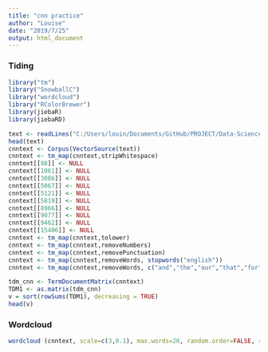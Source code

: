 ```yaml
---
title: "cnn practice"
author: "Louise"
date: "2019/7/25"
output: html_document
---
```



### Tiding
```r
library("tm")
library("SnowballC")
library("wordcloud")
library("RColorBrewer")
library(jiebaR)
library(jiebaRD)

text <- readLines("C:/Users/louin/Documents/GitHub/PROJECT/Data-Science-Programming/Week3/data/cnn_2019.txt")
head(text)
cnntext <- Corpus(VectorSource(text))
cnntext <- tm_map(cnntext,stripWhitespace)
cnntext[[98]] <- NULL
cnntext[[1061]] <- NULL
cnntext[[3086]] <- NULL
cnntext[[5067]] <- NULL
cnntext[[5121]] <- NULL
cnntext[[5819]] <- NULL
cnntext[[8966]] <- NULL
cnntext[[9077]] <- NULL
cnntext[[9462]] <- NULL
cnntext[[15406]] <- NULL
cnntext <- tm_map(cnntext,tolower)
cnntext <- tm_map(cnntext,removeNumbers)
cnntext <- tm_map(cnntext,removePunctuation)
cnntext <- tm_map(cnntext,removeWords, stopwords("english"))
cnntext <- tm_map(cnntext,removeWords, c("and","the","our","that","for","are","also","more","has","must","have","should","this","with"))

```



``` r
tdm_cnn <- TermDocumentMatrix(cnntext)
TDM1 <- as.matrix(tdm_cnn)
v = sort(rowSums(TDM1), decreasing = TRUE)
head(v)
```

### Wordcloud
``` r
wordcloud (cnntext, scale=c(3,0.1), max.words=20, random.order=FALSE, rot.per=0.35, use.r.layout=FALSE, colors=brewer.pal(8, "Dark2"))
```